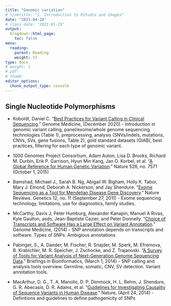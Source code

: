 ```yaml
---
title: "Genomic variation"
# linktitle: "1. Introduction to RStudio and Images"
date: "2021-04-28"
# class_date: "2021-01-25"
output:
  blogdown::html_page:
    toc: false
menu:
  reading:
    parent: Reading
    weight: 17
type: docs
# weight: 1 
# pdf: 
# thumb: 
editor_options: 
  chunk_output_type: console
---
```


## Single Nucleotide Polymorphisms

- Koboldt, Daniel C. “[Best Practices for Variant Calling in Clinical Sequencing](https://doi.org/10.1186/s13073-020-00791-w).” Genome Medicine, (December 2020) - Introduction in genomic variant calling, panel/exome/whole genome sequencing technologies (Table 1), preprocessing, analysis (SNVs/indels, mutations, CNVs, SVs, gene fusions, Table 2), gold standard datasets (GIAB), best practices, filtering for each type of genomic variant.

- 1000 Genomes Project Consortium, Adam Auton, Lisa D. Brooks, Richard M. Durbin, Erik P. Garrison, Hyun Min Kang, Jan O. Korbel, et al. “[A Global Reference for Human Genetic Variation](https://www.nature.com/nature/journal/v526/n7571/full/nature15393.html).” Nature 526, no. 7571 (October 1, 2015)

- Bamshad, Michael J., Sarah B. Ng, Abigail W. Bigham, Holly K. Tabor, Mary J. Emond, Deborah A. Nickerson, and Jay Shendure. “[Exome Sequencing as a Tool for Mendelian Disease Gene Discovery](https://www.nature.com/articles/nrg3031).” Nature Reviews. Genetics 12, no. 11 (September 27, 2011) - Exome sequencing technology, limitations, use for diagnostics, family studies.

- McCarthy, Davis J, Peter Humburg, Alexander Kanapin, Manuel A Rivas, Kyle Gaulton, asds, Jean-Baptiste Cazier, and Peter Donnelly. “[Choice of Transcripts and Software Has a Large Effect on Variant Annotation](https://genomemedicine.biomedcentral.com/articles/10.1186/gm543).” Genome Medicine, (2014) - SNP annotation depends on transcripts and software. Types of SNPs. Ambigious annotations

- Pabinger, S., A. Dander, M. Fischer, R. Snajder, M. Sperk, M. Efremova, B. Krabichler, M. R. Speicher, J. Zschocke, and Z. Trajanoski. “[A Survey of Tools for Variant Analysis of Next-Generation Genome Sequencing Data](https://doi.org/10.1093/bib/bbs086).” Briefings in Bioinformatics, (March 1, 2014) - SNP calling and analysis tools overview. Germline, somatic, CNV, SV detection.  Variant annotation tools.

- MacArthur, D. G., T. A. Manolio, D. P. Dimmock, H. L. Rehm, J. Shendure, G. R. Abecasis, D. R. Adams, et al. “[Guidelines for Investigating Causality of Sequence Variants in Human Disease](https://doi.org/10.1038/nature13127).” Nature, (April 24, 2014) - Definitions and guidelines to define pathogenicity of SNPs